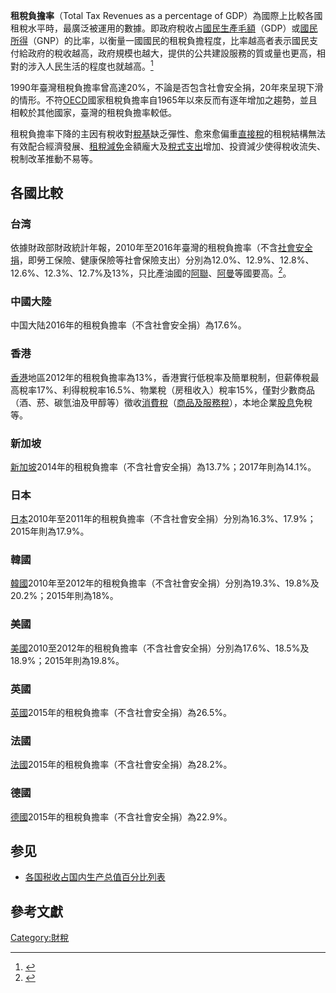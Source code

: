 {{Taxation|expanded=economics}}
'''租稅負擔率'''（Total Tax Revenues as a percentage of GDP）為國際上比較各國租稅水平時，最廣泛被運用的數據。即政府稅收占[[國民生產毛額|國民生產毛額]]（GDP）或[[國民所得|國民所得]]（GNP）的比率，以衡量一國國民的租稅負擔程度，比率越高者表示國民支付給政府的稅收越高，政府規模也越大，提供的公共建設服務的質或量也更高，相對的涉入人民生活的程度也就越高。<ref>{{cite web|title=國民租稅負擔|url=http://www.etax.nat.gov.tw/etwmain/front/ETW118W/CON/417/5792586571079918315?tagCode=|date=2014-09-19|publisher=財政部稅務入口網|accessdate=2014-10-05|archive-date=2014-10-06|archive-url=https://web.archive.org/web/20141006071756/http://www.etax.nat.gov.tw/etwmain/front/ETW118W/CON/417/5792586571079918315?tagCode=|dead-url=no}}</ref>

1990年臺灣租稅負擔率曾高達20%，不論是否包含社會安全捐，20年來呈現下滑的情形。不符[[OECD|OECD]]國家租稅負擔率自1965年以來反而有逐年增加之趨勢，並且相較於其他國家，臺灣的租稅負擔率較低。

租稅負擔率下降的主因有稅收對[[稅基|稅基]]缺乏彈性、愈來愈偏重[[直接稅|直接稅]]的租稅結構無法有效配合經濟發展、[[租稅減免|租稅減免]]金額龐大及[[稅式支出|稅式支出]]增加、投資減少使得稅收流失、稅制改革推動不易等。

== 各國比較 ==
=== 台湾 ===
依據財政部財政統計年報，2010年至2016年臺灣的租稅負擔率（不含[[社會安全捐|社會安全捐]]，即勞工保險、健康保險等社會保險支出）分別為12.0%、12.9%、12.8%、12.6%、12.3%、12.7%及13%，只比產油國的[[阿聯|阿聯]]、[[阿曼|阿曼]]等國要高。<ref>{{cite web|title=各國賦稅負擔率|url=http://www.mof.gov.tw/public/Data/statistic/Year_Fin/102%E9%9B%BB%E5%AD%90%E6%9B%B8/htm/33090.pdf|date=2014-07|publisher=財政部|access-date=2014-10-05|archive-url=https://web.archive.org/web/20160305040758/http://www.mof.gov.tw/public/Data/statistic/Year_Fin/102%E9%9B%BB%E5%AD%90%E6%9B%B8/htm/33090.pdf|archive-date=2016-03-05|dead-url=yes}}</ref>。

=== 中國大陸 ===
中国大陆2016年的租稅負擔率（不含社會安全捐）為17.6%。

=== 香港 ===	
[[香港稅收|香港]]地區2012年的租稅負擔率為13%，香港實行低稅率及簡單稅制，但薪俸稅最高稅率17%、利得稅稅率16.5%、物業稅（房租收入）稅率15%，僅對少數商品（酒、菸、碳氫油及甲醇等）徵收[[消費稅|消費稅]]（[[商品及服務稅|商品及服務稅]]），本地企業[[股息|股息]]免稅等。

=== 新加坡 ===
[[新加坡|新加坡]]2014年的租稅負擔率（不含社會安全捐）為13.7%；2017年則為14.1%。

=== 日本 ===
[[日本|日本]]2010年至2011年的租稅負擔率（不含社會安全捐）分別為16.3%、17.9%；2015年則為17.9%。

=== 韓國 ===
[[韓國|韓國]]2010年至2012年的租稅負擔率（不含社會安全捐）分別為19.3%、19.8%及20.2%；2015年則為18%。

=== 美國 ===
[[美國|美國]]2010至2012年的租稅負擔率（不含社會安全捐）分別為17.6%、18.5%及18.9%；2015年則為19.8%。

=== 英國 ===
[[英國|英國]]2015年的租稅負擔率（不含社會安全捐）為26.5%。

=== 法國 ===
[[法國|法國]]2015年的租稅負擔率（不含社會安全捐）為28.2%。

=== 德國 ===
[[德國|德國]]2015年的租稅負擔率（不含社會安全捐）為22.9%。

== 参见 ==
* [[各国税收占国内生产总值百分比列表|各国税收占国内生产总值百分比列表]]

== 參考文獻 ==
{{reflist}}

{{Authority control}}
[[Category:財稅|Category:財稅]]